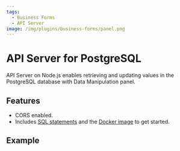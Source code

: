```yaml
---
tags:
  - Business Forms
  - API Server
image: /img/plugins/business-forms/panel.png
---
```



# API Server for PostgreSQL

API Server on Node.js enables retrieving and updating values in the PostgreSQL database with Data Manipulation panel.

## Features

- CORS enabled.
- Includes [SQL statements](https://github.com/VolkovLabs/business-forms/blob/main/server-pg/feedback.sql) and the [Docker image](https://github.com/VolkovLabs/business-forms/blob/main/server-pg/Dockerfile) to get started.

## Example

<Code
  url="https://github.com/VolkovLabs/business-forms/blob/main/server-pg/server.ts"
  language="js"
/>
